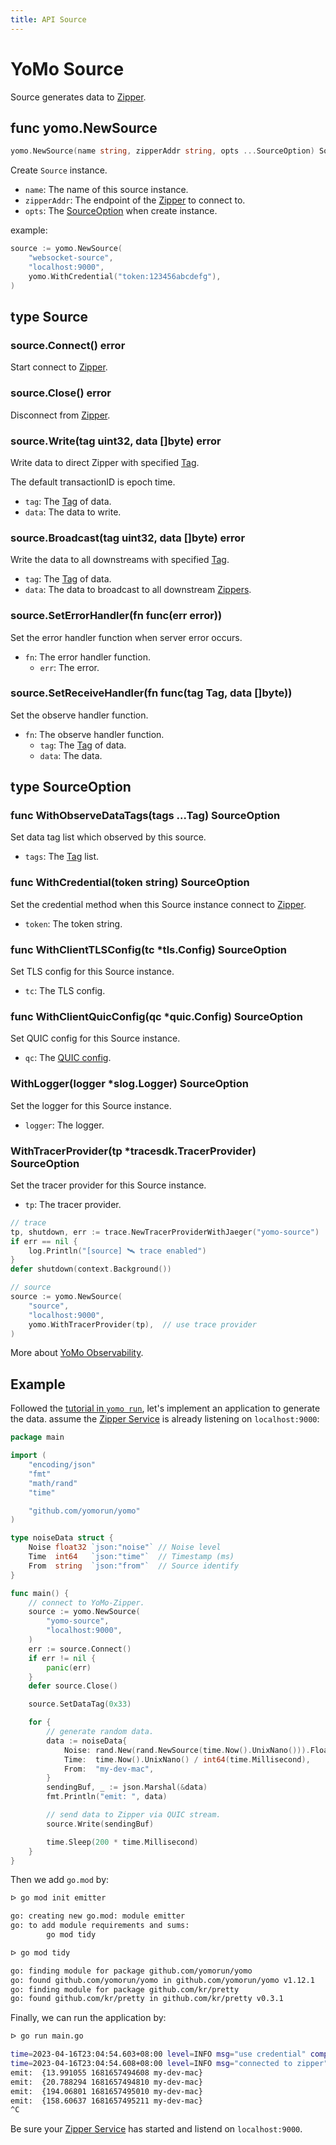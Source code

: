 ```yaml
---
title: API Source
---
```


# YoMo Source

Source generates data to [Zipper][zipper].

## func yomo.NewSource

```go
yomo.NewSource(name string, zipperAddr string, opts ...SourceOption) Source
```

Create `Source` instance.

- `name`: The name of this source instance.
- `zipperAddr`: The endpoint of the [Zipper][zipper] to connect to.
- `opts`: The [SourceOption][sourceOption] when create instance.

example:

```go
source := yomo.NewSource(
	"websocket-source",
	"localhost:9000",
	yomo.WithCredential("token:123456abcdefg"),
)
```

## type Source

### source.Connect() error

Start connect to [Zipper][zipper].

### source.Close() error

Disconnect from [Zipper][zipper].

### source.Write(tag uint32, data []byte) error

Write data to direct Zipper with specified [Tag][tag].

The default transactionID is epoch time.

- `tag`: The [Tag][tag] of data.
- `data`: The data to write.

### source.Broadcast(tag uint32, data []byte) error

Write the data to all downstreams with specified [Tag][tag].

- `tag`: The [Tag][tag] of data.
- `data`: The data to broadcast to all downstream [Zippers][zipper].

### source.SetErrorHandler(fn func(err error))

Set the error handler function when server error occurs.

- `fn`: The error handler function.
    - `err`: The error.

### source.SetReceiveHandler(fn func(tag Tag, data []byte))

Set the observe handler function.

- `fn`: The observe handler function.
    - `tag`: The [Tag][tag] of data.
    - `data`: The data.

## type SourceOption

### func WithObserveDataTags(tags ...Tag) SourceOption

Set data tag list which observed by this source.

- `tags`: The [Tag][tag] list.

### func WithCredential(token string) SourceOption

Set the credential method when this Source instance connect to [Zipper][zipper].

- `token`: The token string.

### func WithClientTLSConfig(tc *tls.Config) SourceOption

Set TLS config for this Source instance.

- `tc`: The TLS config.

### func WithClientQuicConfig(qc *quic.Config) SourceOption

Set QUIC config for this Source instance.

- `qc`: The [QUIC config](https://pkg.go.dev/github.com/lucas-clemente/quic-go#Config).

### WithLogger(logger *slog.Logger) SourceOption

Set the logger for this Source instance.

- `logger`: The logger.

### WithTracerProvider(tp *tracesdk.TracerProvider) SourceOption

Set the tracer provider for this Source instance.

- `tp`: The tracer provider.

```go
// trace
tp, shutdown, err := trace.NewTracerProviderWithJaeger("yomo-source")
if err == nil {
	log.Println("[source] 🛰 trace enabled")
}
defer shutdown(context.Background())

// source
source := yomo.NewSource(
	"source",
	"localhost:9000",
	yomo.WithTracerProvider(tp),  // use trace provider
)
```

More about [YoMo Observability](/docs/opentracing).

## Example

Followed the [tutorial in `yomo run`](/docs/cli/run), let's implement an application to generate the data. assume the [Zipper Service][zipper] is already listening on `localhost:9000`:

```go filename="main.go"
package main

import (
	"encoding/json"
	"fmt"
	"math/rand"
	"time"

	"github.com/yomorun/yomo"
)

type noiseData struct {
	Noise float32 `json:"noise"` // Noise level
	Time  int64   `json:"time"`  // Timestamp (ms)
	From  string  `json:"from"`  // Source identify
}

func main() {
	// connect to YoMo-Zipper.
	source := yomo.NewSource(
		"yomo-source",
		"localhost:9000",
	)
	err := source.Connect()
	if err != nil {
		panic(err)
	}
	defer source.Close()

	source.SetDataTag(0x33)

	for {
		// generate random data.
		data := noiseData{
			Noise: rand.New(rand.NewSource(time.Now().UnixNano())).Float32() * 200,
			Time:  time.Now().UnixNano() / int64(time.Millisecond),
			From:  "my-dev-mac",
		}
		sendingBuf, _ := json.Marshal(&data)
		fmt.Println("emit: ", data)

		// send data to Zipper via QUIC stream.
		source.Write(sendingBuf)

		time.Sleep(200 * time.Millisecond)
	}
}
```

Then we add `go.mod` by:

```bash
ᐅ go mod init emitter

go: creating new go.mod: module emitter
go: to add module requirements and sums:
        go mod tidy

ᐅ go mod tidy

go: finding module for package github.com/yomorun/yomo
go: found github.com/yomorun/yomo in github.com/yomorun/yomo v1.12.1
go: finding module for package github.com/kr/pretty
go: found github.com/kr/pretty in github.com/kr/pretty v0.3.1
```

Finally, we can run the application by: 

```bash
ᐅ go run main.go 

time=2023-04-16T23:04:54.603+08:00 level=INFO msg="use credential" component=Source client_id=a3zcJtlYwSbwU0aK5H2zK client_name=yomo-source credential_name=none
time=2023-04-16T23:04:54.608+08:00 level=INFO msg="connected to zipper" component=Source client_id=a3zcJtlYwSbwU0aK5H2zK client_name=yomo-source zipper_addr=localhost:9000
emit:  {13.991055 1681657494608 my-dev-mac}
emit:  {20.788294 1681657494810 my-dev-mac}
emit:  {194.06801 1681657495010 my-dev-mac}
emit:  {158.60637 1681657495211 my-dev-mac}
^C
```

Be sure your [Zipper Service][zipper] has started and listend on `localhost:9000`.

[sourceOption]: #type-sourceoption
[zipper]: /docs/cli/zipper
[tag]: ./tag
